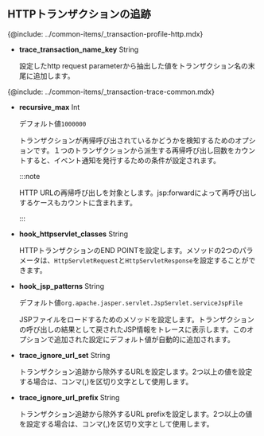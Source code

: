 ## HTTPトランザクションの追跡

{@include: ../common-items/_transaction-profile-http.mdx}

-   **trace_transaction_name_key** <span class='type'>String</span>

    設定したhttp request parameterから抽出した値をトランザクション名の末尾に追加します。

{@include: ../common-items/_transaction-trace-common.mdx}

-   **recursive_max** <span class='type'>Int</span>

    デフォルト値`1000000`

    トランザクションが再帰呼び出されているかどうかを検知するためのオプションです。１つのトランザクションから派生する再帰呼び出し回数をカウントすると、イベント通知を発行するための条件が設定されます。

    :::note

    HTTP URLの再帰呼び出しを対象とします。jsp:forwardによって再呼び出しするケースもカウントに含まれます。

    :::

-   **hook_httpservlet_classes** <span class='type'>String</span>

    HTTPトランザクションのEND POINTを設定します。メソッドの2つのパラメータは、`HttpServletRequest`と`HttpServletResponse`を設定することができます。

-   **hook_jsp_patterns** <span class='type'>String</span>

    デフォルト値`org.apache.jasper.servlet.JspServlet.serviceJspFile`

    JSPファイルをロードするためのメソッドを設定します。トランザクションの呼び出しの結果として戻されたJSP情報をトレースに表示します。このオプションで追加された設定にデフォルト値が自動的に追加されます。

-   **trace_ignore_url_set** <span class='type'>String</span>

    トランザクション追跡から除外するURLを設定します。2つ以上の値を設定する場合は、コンマ(,)を区切り文字として使用します。

-   **trace_ignore_url_prefix** <span class='type'>String</span>

    トランザクション追跡から除外するURL prefixを設定します。2つ以上の値を設定する場合は、コンマ(,)を区切り文字として使用します。
